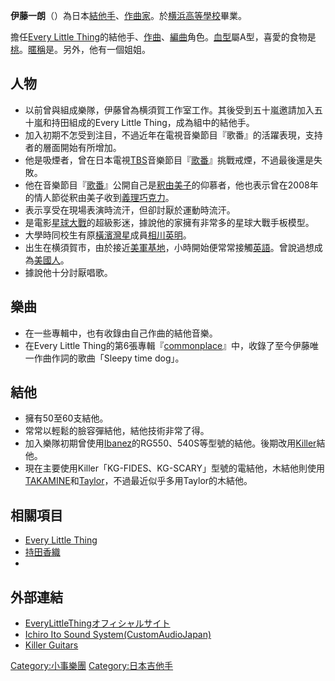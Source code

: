{{藝人
| 姓名 = 伊藤一朗
| 類型 = 演奏者
| 圖片 = Every-Little-Thing-2008.jpg
| 圖片尺寸 = 
| 圖片簡介 = 持田香織（左）和伊藤一朗（右）（2008年）
| 原名 = {{lang|ja|伊藤 一朗}}
| 外文名 = いとう いちろう
| 外文 = ja
| 羅馬拼音 = Itō Ichirō
| 英文名 =
| 暱稱 = {{lang|ja|いっくん}}
| 其他藝名 = 
| 國籍 = {{JPN}}
| 出生日期 = {{birth_date_and _age|1967|11|10}}
| 出生地點 = 日本[[神奈川縣|神奈川縣]][[横須賀市|横須賀市]]
| 身高 = 
| 體重 = 
| 教育程度 = 
| 親屬 = 
| 配偶 = 
| 出身地 = 
| 出道作 = 
| 出道日期 = 1995年
| 代表作 = 
| 活躍年代 = 1995年至今
| 職業 = 結他手、作曲家
| 語言 = 日語
| 演奏樂器 = [[結他|結他]]
| 唱片公司 = [[avex_trax|avex trax]]
| 經紀公司 = [[愛貝克思娛樂|愛貝克思娛樂]]
| 網站 =
| 相關團體 = [[Every_Little_Thing|Every Little Thing]]
| 獎項 = 
| IMDb = 
| 現任成員 = 
| 過往成員 = 
| 音樂專輯 = 
}}
'''伊藤一朗'''（{{bd|1967年|11月10日|||Itou, Ichirou}}）為日本[[結他手|結他手]]、[[作曲家|作曲家]]。於[[横浜高等學校|横浜高等學校]]畢業。

擔任[[Every_Little_Thing|Every Little Thing]]的結他手、[[作曲|作曲]]、[[編曲|編曲]]角色。[[血型|血型]]屬A型，喜愛的食物是[[桃|桃]]。[[暱稱|暱稱]]是'''{{lang|ja|いっくん}}'''。另外，他有一個姐姐。

==人物==
*以前曾與{{link-ja|五十嵐充}}組成樂隊，伊藤曾為横須賀工作室工作。其後受到五十嵐邀請加入五十嵐和持田組成的Every Little Thing，成為組中的結他手。
*加入初期不怎受到注目，不過近年在電視音樂節目『歌番』的活躍表現，支持者的層面開始有所增加。
*他是吸煙者，曾在日本電視[[TBS電視|TBS]]音樂節目『[[歌番|歌番]]』挑戰戒煙，不過最後還是失敗。
*他在音樂節目『[[歌番|歌番]]』公開自己是[[釈由美子|釈由美子]]的仰慕者，他也表示曾在2008年的情人節從釈由美子收到[[義理巧克力|義理巧克力]]。
*表示享受在現場表演時流汗，但卻討厭於運動時流汗。
*是電影[[星球大戰|星球大戰]]的超級影迷，據說他的家擁有非常多的星球大戰手板模型。
*大學時同校生有原[[橫濱灣星|橫濱灣星]]成員[[相川英明|相川英明]]。
*出生在横須賀市，由於接近[[美軍基地|美軍基地]]，小時開始便常常接觸[[英語|英語]]。曾說過想成為[[美國人|美國人]]。
*據說他十分討厭唱歌。

==樂曲==
*在一些專輯中，也有收錄由自己作曲的結他音樂。
*在Every Little Thing的第6張專輯『[[commonplace|commonplace]]』中，收錄了至今伊藤唯一作曲作詞的歌曲「Sleepy time dog」。

==結他==
*擁有50至60支結他。
*常常以輕鬆的臉容彈結他，結他技術非常了得。
*加入樂隊初期曾使用[[Ibanez|Ibanez]]的RG550、540S等型號的結他。後期改用[[Killer|Killer]]結他。
*現在主要使用Killer「KG-FIDES、KG-SCARY」型號的電結他，木結他則使用[[TAKAMINE|TAKAMINE]]和[[Taylor|Taylor]]，不過最近似乎多用Taylor的木結他。

==相關項目==
*[[Every_Little_Thing|Every Little Thing]]
*[[持田香織|持田香織]]
*{{link-ja|五十嵐充}}

==外部連結==
*[http://www.avexnet.or.jp/elt/ EveryLittleThingオフィシャルサイト] {{Wayback|url=http://www.avexnet.or.jp/elt/ |date=20070110152308 }}
*[http://www.globalgate.co.jp/wglist/main.php?s0=12206B170401&s1=1&a2=CAJSYSTEM-ICHIRO Ichiro Ito Sound System(CustomAudioJapan)] {{Wayback|url=http://www.globalgate.co.jp/wglist/main.php?s0=12206B170401&s1=1&a2=CAJSYSTEM-ICHIRO |date=20160412091635 }}
*[http://www.killer.jp/ Killer Guitars] {{Wayback|url=http://www.killer.jp/ |date=20201224051843 }}

{{Authority control}}
{{DEFAULTSORT:Itou, Ichirou}}
[[Category:小事樂團|Category:小事樂團]]
[[Category:日本吉他手|Category:日本吉他手]]